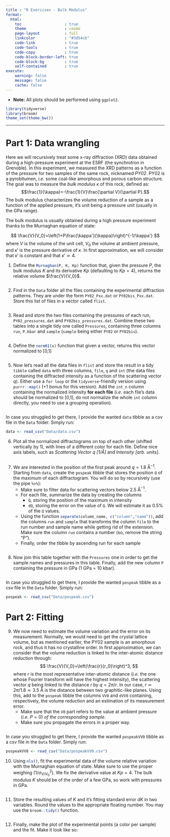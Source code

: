 ```yaml
---
title : "R Exercises - Bulk Modulus"
format: 
  html:
    toc                   : true
    theme                 : cosmo
    page-layout           : full
    linkcolor             : "#3d54cb"
    code-link             : true
    code-tools            : true
    code-copy             : true
    code-block-border-left: true
    code-block-bg         : true
    self-contained        : true
execute: 
    warning: false
    message: false
    cache: false
---
```


- **Note:** All plots should be performed using `ggplot2`.

```r
library(tidyverse)
library(broom)
theme_set(theme_bw())
```

---

# Part 1: Data wrangling 

Here we will recursively treat some x-ray diffraction (XRD) data obtained during a high-pressure experiment at the ESRF (the synchrotron in Grenoble). In this experiment, we measured the XRD patterns as a function of the pressure for two samples of the same rock, nicknamed *PY02*. PY02 is a pyrobitumen, *i.e.* some coal-like amorphous and porous carbon structure. The goal was to measure the *bulk modulus* $\kappa$ of this rock, defined as:
$$\frac{1}{\kappa}=-\frac{1}{V}\frac{\partial V}{\partial P}.$$
The bulk modulus characterizes the volume reduction of a sample as a function of the applied pressure, it's unit being a pressure unit (usually in the GPa range).

The bulk modulus is usually obtained during a high pressure experiment thanks to the Murnaghan equation of state:

$$
\frac{V}{V_0}=\left(1+P\frac{\kappa'}{\kappa}\right)^{-1/\kappa'}
$$
where $V$ is the volume of the unit cell, $V_0$ the volume at ambient pressure, and $\kappa'$ is the pressure derivative of $\kappa$. In first approximation, we will consider that $\kappa'$ is constant and that $\kappa'\simeq4$.

1. Define the `Murnaghan(P, K, Kp)`{.R} function that, given the pressure $P$, the bulk modulus $K$ and its derivative $Kp$ (defaulting to $Kp=4$), returns the relative volume $\frac{V}{V_0}$.

```r

```

2. Find in the `Data`{.R} folder all the files containing the experimental diffraction patterns. They are under the form `PY02_Pxx.dat`{.R} or `PY02bis_Pxx.dat`{.R}. Store this list of files in a vector called `flist`{.R}.

```r

```

3. Read and store the two files containing the pressures of each run, `PY02_pressures.dat`{.R} and `PY02bis_pressures.dat`{.R}. Combine these two tables into a single tidy one called `Pressures`{.R}, containing three columns `run`{.R}, `P.kbar`{.R} and `sample`{.R} (`sample`{.R} being either `PY02` or `PY02bis`).

```r

```

4. Define the `norm01(x)`{.R} function that given a vector, returns this vector normalized to [0,1]

```r

```

5. Now let's read all the data files in `flist` and store the result in a tidy `tibble` called `data` with three columns, `file`, `q` and `int` (the data files containing the diffracted intensity as a function of the scattering vector $q$). Either use a `for loop` or the `tidyverse`-friendly version using `purrr::map()`{.R} (+1 bonus for this version). Add the `int_n` column containing the normalized intensity **for each file** (*i.e.* each file's data should be normalized to [0,1], do not normalize the whole `int` column directly, you need to use a grouping operation).

```r

```

::: {.callout-note}
In case you struggled to get there, I provide the wanted `data` tibble as a csv file in the `Data` folder. Simply run:
```r
data <- read_csv("Data/data.csv")
```
:::

6. Plot all the normalized diffractograms on top of each other (shifted vertically by 1), with lines of a different color for each file. Define nice axis labels, such as *Scattering Vector q [1/Å]* and *Intensity [arb. units]*.

```r

```

7. We are interested in the position of the first peak around $q=1.8$ Å$^{-1}$. Starting from `data`, create the `pospeak` tibble that stores the position `Q` of the maximum of each diffractogram. You will do so by recursively (use the pipe `%>%`):
    - Make sure to filter data for scattering vectors below 2.5 Å$^{-1}$. 
    - For each file, summarize the data by creating the columns
        - `Q`, storing the position of the maximum in intensity
        - `dQ`, storing the error on the value of `Q`. We will estimate it as 0.5% of the `Q` values.
    - Using the function `separate(column_name, c("column","name"))`{.R}, add the columns `run` and `sample` that transforms the column `file` to the run number and sample name while getting rid of the extension. Make sure the column `run` contains a number (so, remove the string "P").
    - Finally, order the tibble by ascending run for each sample

```r

```

8. Now join this table together with the `Pressures` one in order to get the sample names and pressures in this table. Finally, add the new column `P` containing the pressure in GPa (1 GPa = 10 kbar).

```r

```

::: {.callout-note}
In case you struggled to get there, I provide the wanted `pospeak` tibble as a csv file in the `Data` folder. Simply run:
```r
pospeak <- read_csv("Data/pospeak.csv")
```
:::

# Part 2: Fitting


9. We now need to estimate the volume variation and the error on its measurement. Normally, we would need to get the crystal lattice volume, but as mentioned earlier, the PY02 sample is an amorphous rock, and thus it has no crystalline order. In first approximation, we can consider that the volume reduction is linked to the inter-atomic distance reduction through:
$$
\frac{V}{V_0}=\left(\frac{r}{r_0}\right)^3,
$$
where $r$ is the most representative inter-atomic distance (*i.e.* the one whose Fourier transform will have the highest intensity), the scattering vector $q$ being linked to the distance $r$ by $q=2\pi/r$. In our case, $r \simeq 2\pi/1.8\simeq 3.5$ Å is the distance between two graphitic-like planes.
Using this, add to the `pospeak` tibble the columns `VV0` and `dVV0` containing, respectively, the volume reduction and an estimation of its measurement error. 
    - Make sure that the `V0` part refers to the value at ambient pressure (*i.e.* $P=0$) *of the corresponding sample*. 
    - Make sure you propagate the errors in a proper way.

```r

```

::: {.callout-note}
In case you struggled to get there, I provide the wanted `pospeakVV0` tibble as a csv file in the `Data` folder. Simply run:
```r
pospeakVV0 <- read_csv("Data/pospeakVV0.csv")
```
:::

10. Using `nls()`{.R}, fit the experimental data of the volume relative variation with the Murnaghan equation of state. Make sure to use the proper weighing ($1/\sigma^2_{V/V_0}$). We fix the derivative value at $Kp=4$. The bulk modulus $K$ should be of the order of a few GPa, so work with pressures in GPa.

```r

```

11. Store the resulting values of $K$ and it's fitting standard error $dK$ in two variables. Round the values to the appropriate floating number. You may use the `broom::tidy()`{.R} function.

```r

```

12. Finally, make the plot of the experimental points (a color per sample) and the fit. Make it look like so:

```r

```



